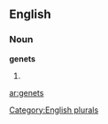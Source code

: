 
==English==

===Noun===
'''genets'''

# {{plural of|[[genet]]}}

[[Category:English plurals]]

[[ar:genets]]
